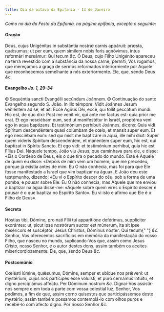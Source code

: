 ```yaml
---
title: Dia da oitava da Epifania - 13 de Janeiro
---
```


<em>
  Como no dia da Festa da Epifania, na página epifania, excepto o seguinte:
</em>

<h4 class="text-center">Oração</h4>
<div class="grid grid-cols-2 gap-5">
  <span class="text-justify">
    Deus, cujus Unigénitus in substántia nostræ carnis appáruit: præsta,
    quǽsumus; ut per eum, quem símilem nobis foris agnóvimus, intus reformári
    mereámur: Qui tecum <em>&c.</em>
  </span>
  <span class="text-justify">
    Ó Deus, cujo Filho Unigénito apareceu na terra revestido com a substância da
    nossa carne, permiti, Vos rogamos, que mereçamos a graça de sermos
    reformados interiormente por Aquele que reconhecemos semelhante a nós
    exteriormente. Ele, que, sendo Deus <em>&c.</em>
  </span>
</div>

<h4 class="text-center">
  Evangelho <em>Jo. 1, 29-34</em>
</h4>
<div class="grid grid-cols-2 gap-5">
  <span class="text-justify">
    <span class="text-danger">&#10016;</span> Sequéntia sancti Evangélii
    secúndum Joánnem.
  </span>
  <span class="text-justify">
    <span class="text-danger">&#10016;</span> Continuação do santo Evangelho
    segundo S. João.
  </span>
  <span class="text-justify">
    In illo témpore: Vidit Joánnes Jesum veniéntem ad se, et ait: Ecce Agnus
    Dei, ecce, qui tollit peccátum mundi. Hic est, de quo dixi: Post me venit
    vir, qui ante me factus est: quia prior me erat. Et ego nesciébam eum, sed
    ut manifestétur in Israël, proptérea veni ego in aqua baptízans. Et
    testimónium perhíbuit Joánnes, dicens: Quia vidi Spíritum descendéntem quasi
    colúmbam de cœlo, et mansit super eum. Et ego nesciébam eum: sed qui misit
    me baptizáre in aqua, ille mihi dixit: Super quem víderis Spíritum
    descendéntem, et manéntem super eum, hic est, qui baptízat in Spíritu
    Sancto. Et ego vidi: et testimónium perhíbui, quia hic est Fílius Dei.
  </span>
  <span class="text-justify">
    Naquele tempo, João viu Jesus, que caminhava para ele, e disse: «Eis o
    Cordeiro de Deus, eis o que tira o pecado do mundo. Este é Aquele de quem eu
    disse: «Depois de mim vem um homem, que me precedeu, porque já existia antes
    de mim. Eu O não conhecia, mas foi para que Ele fosse manifestado a Israel
    que vim baptizar na água». E João deu este testemunho, dizendo: «Eu vi o
    Espírito descer do céu, sob a forma de uma pomba, e pousar sobre Ele. Eu O
    não conhecia, mas Aquele que me enviou a baptizar na água disse-me: «Aquele
    sobre quem vires o Espírito descer e pousar é o que baptiza no Espírito
    Santo». Eu vi isto e afirmo que Ele é o Filho de Deus».
  </span>
</div>

<h4 class="text-center">Secreta</h4>
<div class="grid grid-cols-2 gap-5">
  <span class="text-justify">
    Hóstias tibi, Dómine, pro nati Fílii tui apparitióne deférimus, supplíciter
    exorántes: ut, sicut ipse nostrórum auctor est múnerum, ita sit ipse
    miséricors et suscéptor, Jesus Christus, Dóminus noster: Qui tecum{" "}
    <em>&c.</em>
  </span>
  <span class="text-justify">
    Senhor, Vos oferecemos sacrifícios em memória da manifestação do vosso
    Filho, que nasceu no mundo, suplicando-Vos que, assim como Jesus Cristo,
    nosso Senhor, é o autor destes dons, assim também os aceites
    misericordiosamente. Ele, que, sendo Deus <em>&c.</em>
  </span>
</div>

<h4 class="text-center">Postcomúnio</h4>
<div class="grid grid-cols-2 gap-5">
  <span class="text-justify">
    Cœlésti lúmine, quǽsumus, Dómine, semper et ubíque nos prǽveni: ut
    mystérium, cujus nos partícipes esse voluísti, et puro cernámus intúitu, et
    digno percipiámus affectu. Per Dóminum nostrum <em>&c.</em>
  </span>
  <span class="text-justify">
    Dignai-Vos assistir-nos sempre e em toda a parte com vossa celestial luz,
    Senhor, Vos pedimos, a fim de que, assim corno quisestes que participássemos
    deste mystério, assim também possamos contemplá-lo com olhos puros e
    recebê-lo com afecto digno. Por nosso Senhor <em>&c.</em>
  </span>
</div>
